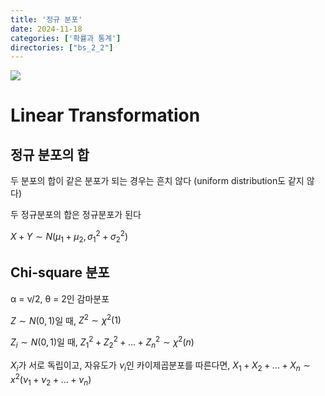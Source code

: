 ```yaml
---
title: '정규 분포'
date: 2024-11-18
categories: ['확률과 통계']
directories: ["bs_2_2"]
---
```


![](/img/stat-thumb.jpg){.post-thumbnail}

# Linear Transformation

## 정규 분포의 합

두 분포의 합이 같은 분포가 되는 경우는 흔치 않다 (uniform distribution도 같지 않다)

두 정규분포의 합은 정규분포가 된다

$X + Y \sim N(μ_1 + μ_2, σ_1^2 + σ_2^2)$

## Chi-square 분포

α = ν/2, θ = 2인 감마분포

$Z \sim N(0,1)$일 때, $Z^2 \sim χ^2(1)$

$Z_i \sim N(0,1)$일 때, $Z_1^2 + Z_2^2 + ...  + Z_n^2 \sim χ^2(n)$

$X_i$가 서로 독립이고, 자유도가 $ν_i$인 카이제곱분포를 따른다면, $X_1 + X_2 + ... + X_n \sim x^2(ν_1 + ν_2 + ... + ν_n)$
